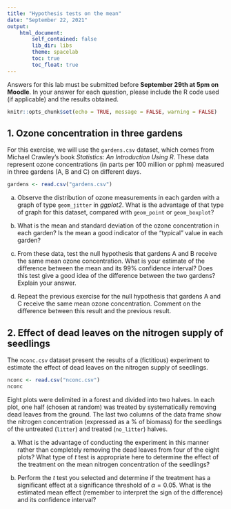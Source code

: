 ```yaml
---
title: "Hypothesis tests on the mean"
date: "September 22, 2021"
output:
    html_document:
        self_contained: false
        lib_dir: libs
        theme: spacelab
        toc: true
        toc_float: true
---
```


Answers for this lab must be submitted before **September 29th at 5pm on Moodle**. In your answer for each question, please include the R code used (if applicable) and the results obtained.

```r
knitr::opts_chunk$set(echo = TRUE, message = FALSE, warning = FALSE)
```

## 1. Ozone concentration in three gardens

For this exercise, we will use the `gardens.csv` dataset, which comes from Michael Crawley's book *Statistics: An Introduction Using R*. These data represent ozone concentrations (in parts per 100 million or pphm) measured in three gardens (A, B and C) on different days.

```r
gardens <- read.csv("gardens.csv")
```

a) Observe the distribution of ozone measurements in each garden with a graph of type `geom_jitter` in *ggplot2*. What is the advantage of that type of graph for this dataset, compared with `geom_point` or `geom_boxplot`?

b) What is the mean and standard deviation of the ozone concentration in each garden? Is the mean a good indicator of the "typical" value in each garden?

c) From these data, test the null hypothesis that gardens A and B receive the same mean ozone concentration. What is your estimate of the difference between the mean and its 99% confidence interval? Does this test give a good idea of the difference between the two gardens? Explain your answer.

d) Repeat the previous exercise for the null hypothesis that gardens A and C receive the same mean ozone concentration. Comment on the difference between this result and the previous result.


## 2. Effect of dead leaves on the nitrogen supply of seedlings

The `nconc.csv` dataset present the results of a (fictitious) experiment to estimate the effect of dead leaves on the nitrogen supply of seedlings.

```r
nconc <- read.csv("nconc.csv")
nconc
```

Eight plots were delimited in a forest and divided into two halves. In each plot, one half (chosen at random) was treated by systematically removing dead leaves from the ground. The last two columns of the data frame show the nitrogen concentration (expressed as a % of biomass) for the seedlings of the untreated (`litter`) and treated (`no_litter`) halves. 

a) What is the advantage of conducting the experiment in this manner rather than completely removing the dead leaves from four of the eight plots? What type of $t$ test is appropriate here to determine the effect of the treatment on the mean nitrogen concentration of the seedlings?

b) Perform the $t$ test you selected and determine if the treatment has a significant effect at a significance threshold of $\alpha = 0.05$. What is the estimated mean effect (remember to interpret the sign of the difference) and its confidence interval?
